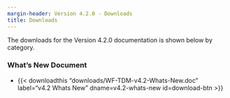 ```yaml
---
margin-header: Version 4.2.0 - Downloads
title: Downloads
---
```


The downloads for the Version 4.2.0 documentation is shown below by category.

### What's New Document

 - {{< downloadthis "downloads/WF-TDM-v4.2-Whats-New.doc"
label="v4.2 Whats New" dname=v4.2-whats-new id=download-btn >}}



